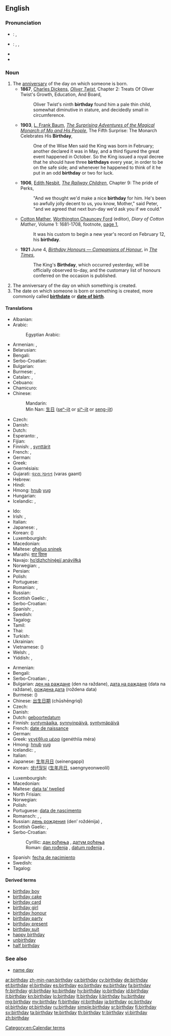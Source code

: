 ==English==

{{wikipedia}}

===Pronunciation===
* {{a|UK}}: {{IPA|/ˈbɜːθ.deɪ/}}, {{X-SAMPA|/"b3:TdeI/}}
* {{a|US}}: {{enPR|bûrthʹdā}}, {{IPA|/ˈbɝθ.deɪ/}}, {{X-SAMPA|/"b3`TdeI/}}
* {{audio|en-us-birthday.ogg|Audio (US)}}
* {{audio|En-uk-birthday.ogg|Audio (UK)}}

===Noun===
{{en-noun}}

# The [[anniversary]] of the day on which someone is born. {{defdate|From 1570s}}
#* '''1867''', [[w:Charles Dickens|Charles Dickens]], ''[[s:Oliver Twist/Chapter 2|Oliver Twist]]'', Chapter 2: Treats Of Oliver Twist's Growth, Education, And Board,
#*: Oliver Twist's ninth '''birthday''' found him a pale thin child, somewhat diminutive in stature, and decidedly small in circumference.
#* '''1903''', [[w:L. Frank Baum|L. Frank Baum]], ''[[s:The Surprising Adventures of the Magical Monarch of Mo and His People/Chapter 5|The Surprising Adventures of the Magical Monarch of Mo and His People]]'', The Fifth Surprise: The Monarch Celebrates His '''Birthday''',
#*: One of the Wise Men said the King was born in February; another declared it was in May, and a third figured the great event happened in October. So the King issued a royal decree that he should have three '''birthdays''' every year, in order to be on the safe side; and whenever he happened to think of it he put in an odd '''birthday''' or two for luck.
#* '''1906''', [[w:Edith Nesbit|Edith Nesbit]], ''[[s:The Railway Children/Chapter 9|The Railway Children]]'', Chapter 9: The pride of Perks,
#*: "And we thought we'd make a nice '''birthday''' for him. He's been so awfully jolly decent to us, you know, Mother," said Peter, "and we agreed that next bun-day we'd ask you if we could."
#* {{circa|1911}} [[w:Cotton Mather|Cotton Mather]], [[w:Worthington Chauncey Ford|Worthington Chauncey Ford]] (editor), ''Diary of Cotton Mather'', Volume 1: 1681-1708, footnote, [http://books.google.com/books?id=i0M-AAAAYAAJ&pg=PA1&dq=%22birthday|birthdays%22&hl=en&ei=1exYTre8OayHmQXxqdyjDA&sa=X&oi=book_result&ct=result&resnum=4&ved=0CEYQ6AEwAw#v=onepage&q=%22birthday|birthdays%22&f=false page 1],
#*: It was his custom to begin a new year's record on February 12, his '''birthday'''.
#* '''1921''' June 4, ''[[s:The Times/1921/News/Birthday Honours — Companions of Honour|Birthday Honours — Companions of Honour]]'', in ''[[w:The Times|The Times]]'',
#*: The King's '''Birthday''', which occurred yesterday, will be officially observed to-day, and the customary list of honours conferred on the occasion is published.
# The anniversary of the day on which something is created.
# The date on which someone is born or something is created, more commonly called '''[[birthdate]]''' or '''[[date of birth]]'''.<!--This is not an abbreviation of "birthday": abbreviation: [[DOB]] (''[[date of birth]].'')-->

====Translations====
{{rfc-tsort|duplicate language: Serbo-Croatian}}
{{trans-top|anniversary}}
* Albanian: {{t-|sq|ditëlindje|f|xs=Albanian}}
* Arabic: {{t-|ar|عيد ميلاد|m|tr=3iid miilaad}}
*: Egyptian Arabic: {{tø|arz|عيد ميلاد|m|tr=ʕiid melad|sc=Arab}}
* Armenian: {{t-|hy|ծննդյան օր|tr=çnndyan òr}}, {{t-|hy|ծնունդ|tr=çnund}}
* Belarusian: {{t-|be|дзень нараджэння|m|tr=dzen’ naradžénnja|sc=Cyrl}}
* Bengali: {{t-|bn|জন্মদিন|tr=jônmôdin|sc=Beng}}
* Serbo-Croatian: {{t|sh|rođendan|m}}
* Bulgarian: {{t-|bg|рожден ден|m|tr=roždén den}}
* Burmese: {{t+|my|မွေးနေ့|tr=mwei nei|sc=Mymr}}, {{IPA|/mwèː.nḛː/}}
* Catalan: {{t-|ca|aniversari|m}}, {{t-|ca|natalici|m}}
* Cebuano: {{tø|ceb|adlawng natawhan}}
* Chamicuro: {{tø|ccc|ipenonasne watane}}
* Chinese:
*: Mandarin: {{t-|cmn|生日|tr=shēngrì|sc=Hani}}
*: Min Nan: [[生日]] ([[seⁿ-ji̍t]] or [[siⁿ-ji̍t]] or [[seng-ji̍t]])
* Czech: {{t+|cs|narozeniny|f|p}}
* Danish: {{t+|da|fødselsdag|c}}
* Dutch: {{t+|nl|verjaardag|m}}
* Esperanto: {{t-|eo|naskiĝotago|xs=Esperanto}},  {{t+|eo|naskotago|xs=Esperanto}}
* Fijian: {{t-|fj|sigaanisucu}}
* Finnish: {{t+|fi|syntymäpäivä}}, [[synttärit]] {{qualifier|informal}}
* French: {{t+|fr|anniversaire|m}},  {{qualifier|Canada}} {{t+|fr|fête|f}}
* German: {{t+|de|Geburtstag|m}}
* Greek: {{t+|el|γενέθλια|tr=genéthlia}}
* Guernésiais: {{tø|roa-grn|jour de naissànse|m}}
* Gujarati: [[વરસ ગાનત]] (varas gaant)
* Hebrew: {{t-|he|יום הלדת|m|alt=יוֹם הֻלֶּדֶת|tr=yom huledet}}
* Hindi: {{t-|hi|जन्मदिन|m|tr=janmadin|xs=Hindi}}
* Hmong: [[hnub]] [[yug]]
* Hungarian: {{t+|hu|születésnap}}
* Icelandic: {{t+|is|afmælisdagur|m}}, {{t-|is|fæðingardagur|m}}
{{trans-mid}}
* Ido: {{t+|io|naskodio|xs=Ido}}
* Irish: {{t-|ga|lá breithe|m|xs=Irish}}, {{t-|ga|breithlá|m|xs=Irish}}
* Italian: {{t+|it|compleanno|m}}
* Japanese: {{t+|ja|誕生日|tr=たんじょうび, tanjōbi}}, {{t-|ja|バースデー|tr=bāsudē}}
* Korean: {{t+|ko|생일|tr=saeng-il|sc=Hang}} ({{t+|ko|生日|sc=Hani}})
* Luxembourgish: {{t+|lb|Gebuertsdag|m}}
* Macedonian: {{t-|mk|роденден|m|tr=ródenden}}
* Maltese: [[għeluq sninek]]
* Marathi: [[वाट दिवस]]
* Navajo: [[hoʼdizhchínę́ęjį́ anáyííłką́]]
* Norwegian: {{t+|no|bursdag|m}}, {{t+|no|fødselsdag|m}}
* Persian: {{t+|fa|تولد|tr=tavallod|xs=Persian}}
* Polish: {{t+|pl|urodziny|p}}
* Portuguese: {{t+|pt|aniversário|m}}
* Romanian: {{t-|ro|aniversare}}, {{t-|ro|zi de naștere}}
* Russian: {{t+|ru|день рождения|m|tr=den’ roždénija}}
* Scottish Gaelic: {{t-|gd|co-latha breith|m|xs=Scottish Gaelic}}, {{t-|gd|là-breith|m|xs=Scottish Gaelic}}
* Serbo-Croatian: {{t|sh|рођендан|m|tr=rođendan}}
* Spanish: {{t+|es|cumpleaños|m}}, {{t-|es|natalicio|m}}
* Swedish: {{t+|sv|födelsedag|c}}
* Tagalog: {{t-|tl|kaarawan}}
* Tamil: {{t+|ta|பிறந்தநாள்|tr=piranthanaal|sc=Taml}}
* Thai: {{t-|th|วันเกิด|tr=wan-gèrt}}
* Turkish: {{t+|tr|doğum günü}}
* Ukrainian: {{t-|uk|день народження|m|tr=den’ naródžennja|sc=Cyrl}}
* Vietnamese: {{t+|vi|sinh nhật|xs=Vietnamese}} ({{t-|vi|生日|sc=Hani|xs=Vietnamese}})
* Welsh: {{t-|cy|penblwydd|m}}, {{t+|cy|pen-blwydd|m}}
* Yiddish: {{t-|yi|געבוירן־טאָג|m|tr=geboyrn-tog|sc=Hebr}}, {{t+|yi|געבורצטאָג|m|tr=geburtstog|sc=Hebr}}
{{trans-bottom}}

{{rfc-tsort|duplicate language: Serbo-Croatian}}
{{trans-top|date of birth}}
* Armenian: {{t-|hy|ծննդյան օր|tr=çnndyan òr}}
* Bengali: {{t-|bn|জন্মদিন|tr=janmadin|sc=Beng}}
* Serbo-Croatian: {{t|sh|dan rođenja|m}}, {{t|sh|datum rođenja|m}}
* Bulgarian: [[ден на раждане]] (den na raždane), [[дата на раждане]] (data na raždane), [[рождена дата]] (roždena data)
* Burmese: ({{IPA|/mwèː.nḛː/}})
* Chinese: [[出生日期]] (chūshēngrìqī)
* Czech: {{t+|cs|narozeniny|f|p}}
* Danish: {{t+|da|fødselsdag}}
* Dutch: [[geboortedatum]] {{m}}
* Finnish: [[syntymäaika]], [[synnyinpäivä]], [[syntymäpäivä]]
* French: [[date de naissance]] {{f}}
* German: {{t+|de|Geburtsdatum|n}}
* Greek: [[γενέθλια μέρα]] (genéthlia méra) {{f}}
* Hmong: [[hnub]] [[yug]]
* Icelandic: {{t-|is|fæðingardagur|m}}, {{t+|is|afmælisdagur|m}}
* Italian: {{t-|it|data di nascita|m}}
* Japanese: [[生年月日]] (seinengappi)
* Korean: [[생년월일]] ([[生年月日]], saengnyeonweolil)
{{trans-mid}}
* Luxembourgish: {{t-|lb|Gebuertsdatum|m}}
* Macedonian: {{t-|mk|датум на раѓање|m|tr=dátum na ráǵanje}}
* Maltese: [[data ta' twelied]]
* North Frisian: {{tø|frr|iirdäi}}
* Norwegian: {{t+|no|fødselsdag|m}}
* Polish: {{t+|pl|urodziny|p}}
* Portuguese: [[data de nascimento]] {{f}}
* Romansch: {{t-|rm|anniversari|m}}, {{t-|rm|di da naschientscha|m}}, {{t-|rm|natalizi|m}}
* Russian: [[день рождения]] (den’ roždénija) {{m}}, {{t-|ru|дата рождения|f|tr=data roždénija|sc=Cyrl}}
* Scottish Gaelic: {{t-|gd|co-latha breith|m|xs=Scottish Gaelic}}, {{t-|gd|là-breith|m|xs=Scottish Gaelic}}
* Serbo-Croatian:
*: Cyrillic: [[дан рођења#Serbo-Croatian|дан рођења]] {{m}}, [[датум рођења#Serbo-Croatian|датум рођења]] {{m}}
*: Roman: [[dan rođenja#Serbo-Croatian|dan rođenja]] {{m}}, [[datum rođenja#Serbo-Croatian|datum rođenja]] {{m}}, {{t+|la|natalis|f}}
* Spanish: [[fecha de nacimiento]]  {{f}}
* Swedish: {{t+|sv|födelsedag|c}}
* Tagalog: {{t-|tl|kaarawan}}
{{trans-bottom}}

====Derived terms====
* [[birthday boy]]
* [[birthday cake]]
* [[birthday card]]
* [[birthday girl]]
* [[birthday honour]]
* [[birthday party]]
* [[birthday present]]
* [[birthday suit]]
* [[happy birthday]]
* [[unbirthday]]
* [[half birthday]]

===See also===
* [[name day]]

[[Category:en:Calendar terms]]

[[ar:birthday]]
[[zh-min-nan:birthday]]
[[ca:birthday]]
[[cy:birthday]]
[[de:birthday]]
[[et:birthday]]
[[el:birthday]]
[[es:birthday]]
[[eo:birthday]]
[[eu:birthday]]
[[fa:birthday]]
[[fr:birthday]]
[[gl:birthday]]
[[ko:birthday]]
[[hy:birthday]]
[[io:birthday]]
[[id:birthday]]
[[it:birthday]]
[[kn:birthday]]
[[lo:birthday]]
[[lt:birthday]]
[[li:birthday]]
[[hu:birthday]]
[[mg:birthday]]
[[my:birthday]]
[[fj:birthday]]
[[nl:birthday]]
[[ja:birthday]]
[[oc:birthday]]
[[pl:birthday]]
[[pt:birthday]]
[[ru:birthday]]
[[simple:birthday]]
[[sr:birthday]]
[[fi:birthday]]
[[sv:birthday]]
[[ta:birthday]]
[[te:birthday]]
[[th:birthday]]
[[tr:birthday]]
[[vi:birthday]]
[[zh:birthday]]